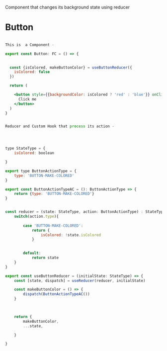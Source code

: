 
Component that changes its background state using reducer


<Meta title="Components/Button" />

# Button

<StoryButton isColoredBtn={true}  />


```jsx

This is  a Component - 

export const Button: FC = () => {
  

  const {isColored, makeButtonColor} = useButtonReducer({
    isColored: false
  })

  return (

    <button style={{backgroundColor: isColored ? 'red' : 'blue'}} onClick={makeButtonColor}>
      Click me
    </button>
  )
}


Reducer and Custom Hook that process its action - 




type StateType = {
    isColored: boolean

}

export type ButtonActionType = {
    type: 'BUTTON-MAKE-COLORED'
}

export const ButtonActionTypeAC = (): ButtonActionType => {
    return {type: 'BUTTON-MAKE-COLORED'}
}


const reducer = (state: StateType, action: ButtonActionType) : StateType => {
    switch(action.type){
        
        case 'BUTTON-MAKE-COLORED': 
            return {
                isColored: !state.isColored
            }
        

        default: 
            return state
    }
}

export const useButtonReducer = (initialState: StateType) => {
    const [state, dispatch] = useReducer(reducer, initialState)

    const makeButtonColor = () => {
        dispatch(ButtonActionTypeAC())
    }

   

    return {
        makeButtonColor,
        ...state,

    }

}




